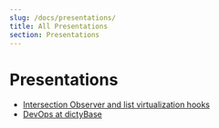 ```yaml
---
slug: /docs/presentations/
title: All Presentations
section: Presentations
---
```


# Presentations

- [Intersection Observer and list virtualization hooks](https://romantic-bell-8ca914.netlify.app/)
- [DevOps at dictyBase](https://laughing-liskov-d286b6.netlify.app/)
